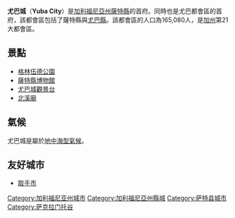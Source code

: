 {{Unreferenced|time=2021-11-08T13:46:02+00:00}}
{{Infobox Settlement
<!--See the Table at Infobox Settlement for all fields and descriptions of usage-->
<!-- Basic info  ---------------->
|official_name            = City of Yuba City, California
|chinese_name             = 尤巴城市
|other_name               = 
|native_name              = 
|nickname                 = Prune Capital of the World
|settlement_type          = [[City|City]]
|motto                    = 
<!-- images and maps  ----------->
|image_skyline            =
|imagesize                = 
|image_caption            = This sign can be seen heading east on highway 20 from colusa toward Yuba City at Township Road.  It marks the city's general planning boundary.
|image_flag               = 
|flag_size                = 
|image_seal               = 
|seal_size                = 
|image_shield             = 
|shield_size              = 
|image_blank_emblem       = 
|blank_emblem_type        = 
|blank_emblem_size        = 
|image_map                = Sutter_County_California_Incorporated_and_Unincorporated_areas_Yuba_City_Highlighted.svg
|mapsize                  = 250x200px
|map_caption              = Location in [[萨特县_(加利福尼亚州)|萨特县]] and the state of [[California|California]]
|image_map1               = 
|mapsize1                 = 
|map_caption1             = 
|image_dot_map            = 
|dot_mapsize              = 
|dot_map_caption          = 
|dot_x                    = 
|dot_y                    = 
|pushpin_map              = <!-- the name of a location map as per http://en.wikipedia.org/wiki/Template:Location_map -->
|pushpin_label_position   = <!-- the position of the pushpin label: left, right, top, bottom, none -->
|pushpin_map_caption      = 
|pushpin_mapsize          = 
<!-- Location ------------------>
|subdivision_type         = [[List_of_countries|Country]]
|subdivision_name         = [[United_States|United States]]
|subdivision_type1        = [[U.S._state|State]]
|subdivision_name1        = [[California|California]]
|subdivision_type2        = [[List_of_counties_in_California|County]]
|subdivision_name2        = [[萨特县_(加利福尼亚州)|萨特县]]
|subdivision_type3        = 
|subdivision_name3        = 
|subdivision_type4        = 
|subdivision_name4        = 
<!-- Politics ----------------->
|government_footnotes     = 
|government_type          = [[議會-經理制政府|議會-經理制]]
|leader_title             = [[Mayor|Mayor]]
|leader_name              = Kashmir Gill 
|leader_title1            = <!-- for places with, say, both a mayor and a city manager -->
|leader_name1             = 
|leader_title2            = 
|leader_name2             = 
|leader_title3            = 
|leader_name3             = 
|leader_title4            = 
|leader_name4             = 
|established_title        = [[Founded|Founded]]
|established_date         = [[1849|1849]]
|established_title2       = [[Municipal_corporation|Incorporated]]
|established_date2        = [[January_23|January 23]] 1908
|established_title3       = <!-- Incorporated (city) -->
|established_date3        = 
<!-- Area    --------------------->
|area_magnitude           = 
|unit_pref                = <!--Enter: Imperial, if Imperial (metric) is desired-->
|area_footnotes           = 
|area_total_km2           = 24.4
|area_land_km2            = 24.3
|area_water_km2           = 0.2
|area_total_sq_mi         = 13.887
|area_land_sq_mi          = 9.4
|area_water_sq_mi         = 0.1
|area_water_percent       = 
|area_urban_km2           = 
|area_urban_sq_mi         = 
|area_metro_km2           = 
|area_metro_sq_mi         = 
|area_blank1_title        = 
|area_blank1_km2          = 
|area_blank1_sq_mi        = 
<!-- Population   ----------------------->
|population_as_of         = 2006
|population_footnotes     = 
|population_note          = 
|population_total         = 36,758
|population_density_km2   = 1515.2
|population_density_sq_mi = 3924.4
|population_metro         = 165,080
|population_density_metro_km2     = 
|population_density_metro_sq_mi   = 
|population_urban                 = 97,645 [http://www.citypopulation.de/USA-UA.html]
|population_density_urban_km2     = 
|population_density_urban_sq_mi   = 
|population_blank1_title          = 
|population_blank1                = 
|population_density_blank1_km2    = 
|population_density_blank1_sq_mi  = 
<!-- General information  --------------->
|timezone                 = [[Pacific_Time_Zone|PST]]
|utc_offset               = -8
|timezone_DST             = PDT
|utc_offset_DST           = -7
|latd = 39 |latm = 8 |lats = 5 |latNS = N
|longd = 121 |longm = 37 |longs = 34 |longEW = W
|elevation_footnotes      = <!--for references: use <ref> tags-->
|elevation_m              = 18
|elevation_ft             = 59
<!-- Area/postal codes & others -------->
|postal_code_type         = ZIP codes
|postal_code              = 95991-95993 (P.O.Box 95992)
|area_code                = [[Area_code_530|530]]
|blank_name               = [[Federal_Information_Processing_Standard|FIPS code]]
|blank_info               = 06-86972
|blank1_name              = [[Geographic_Names_Information_System|GNIS]] feature ID
|blank1_info              = 1660222
|website                  = [http://www.yubacity.net]
|footnotes                = 
}}
'''尤巴城'''（'''Yuba City'''）是[[加利福尼亞州|加利福尼亞州]][[薩特縣_(加利福尼亞州)|薩特縣]]的首府。同時也是尤巴都會區的首府，該都會區包括了薩特縣與[[尤巴縣_(加利福尼亞州)|尤巴縣]]。該都會區的人口為165,080人，是[[加州|加州]]第21大都會區。

== 景點 ==
* [[格林伍德公園|格林伍德公園]]
* [[薩特縣博物館|薩特縣博物館]]
* [[尤巴城觀景台|尤巴城觀景台]]
* [[北溪廟|北溪廟]]

== 氣候 ==
尤巴城是屬於[[地中海型氣候|地中海型氣候]]。

{{Infobox Weather
|metric_first=Yes 
|single_line=Yes 
|location= 尤巴城
|Jan_Hi_°F = 55 | Jan_REC_Hi_°F = 76
|Feb_Hi_°F = 62 | Feb_REC_Hi_°F = 83
|Mar_Hi_°F = 68 | Mar_REC_Hi_°F = 89
|Apr_Hi_°F = 75 | Apr_REC_Hi_°F = 100
|May_Hi_°F = 83 | May_REC_Hi_°F = 105
|Jun_Hi_°F = 91 | Jun_REC_Hi_°F = 113
|Jul_Hi_°F = 97 | Jul_REC_Hi_°F = 118
|Aug_Hi_°F = 96 | Aug_REC_Hi_°F = 115
|Sep_Hi_°F = 90 | Sep_REC_Hi_°F = 113
|Oct_Hi_°F = 80 | Oct_REC_Hi_°F = 104
|Nov_Hi_°F = 65 | Nov_REC_Hi_°F = 89
|Dec_Hi_°F = 65 | Dec_REC_Hi_°F = 82
|Year_Hi_°F = 64 | Year_REC_Hi_°F = 118
|Jan_Lo_°F = 39 | Jan_REC_Lo_°F = 9
|Feb_Lo_°F = 43 | Feb_REC_Lo_°F = 19
|Mar_Lo_°F = 46 | Mar_REC_Lo_°F = 26
|Apr_Lo_°F = 49 | Apr_REC_Lo_°F = 30
|May_Lo_°F = 55 | May_REC_Lo_°F = 36
|Jun_Lo_°F = 60 | Jun_REC_Lo_°F = 41
|Jul_Lo_°F = 64 | Jul_REC_Lo_°F = 45
|Aug_Lo_°F = 62 | Aug_REC_Lo_°F = 45
|Sep_Lo_°F = 59 | Sep_REC_Lo_°F = 37
|Oct_Lo_°F =52  | Oct_REC_Lo_°F = 32
|Nov_Lo_°F = 45 | Nov_REC_Lo_°F = 25
|Dec_Lo_°F = 40 | Dec_REC_Lo_°F = 16
|Year_Lo_°F = 39 | Year_REC_Lo_°F = 9
|Jan_Precip_inch = 4.19
|Feb_Precip_inch = 3.7
|Mar_Precip_inch = 3.32
|Apr_Precip_inch = 1.7
|May_Precip_inch = 0.84
|Jun_Precip_inch = 0.21
|Jul_Precip_inch = 0
|Aug_Precip_inch = 0.05
|Sep_Precip_inch = 0.28
|Oct_Precip_inch = 1.34
|Nov_Precip_inch = 2.56
|Dec_Precip_inch = 3.98
|Year_Precip_inch = 563.12
|source=weather.com 
|accessdate=2020年1月
}}

== 友好城市 ==
* {{JPN}}[[取手市|取手市]] 

{{薩特縣 (加利福尼亞州)}}
{{California}}
{{Authority Control}}
{{DEFAULTSORT:Yuba City, California}}
[[Category:加利福尼亚州城市|Category:加利福尼亚州城市]]
[[Category:加利福尼亞州縣城|Category:加利福尼亞州縣城]]
[[Category:萨特县城市|Category:萨特县城市]]
[[Category:萨克拉门托谷|Category:萨克拉门托谷]]